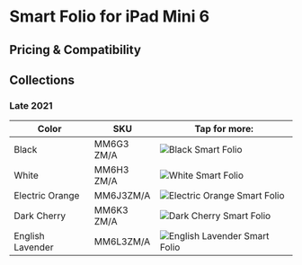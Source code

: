 
# Smart Folio for iPad Mini 6

## Pricing & Compatibility

## Collections

### Late 2021

| Color | SKU | Tap for more: |
| --- | --- | --- |
| Black | MM6G3<wbr/>ZM/A | <Link href="/latest-ipad/ipad_mini6/MM6G3" scroll={true}><img src="/everypreview/MM6G3.webp" alt="Black Smart Folio"/></Link> |
| White | MM6H3<wbr/>ZM/A | <Link href="/latest-ipad/ipad_mini6/MM6H3" scroll={true}><img src="/everypreview/MM6H3.webp" alt="White Smart Folio"/></Link> |
| Electric Orange | MM6J3<wbr/>ZM/A | <Link href="/latest-ipad/ipad_mini6/MM6J3" scroll={true}><img src="/everypreview/MM6J3.webp" alt="Electric Orange Smart Folio"/></Link> |
| Dark Cherry | MM6K3<wbr/>ZM/A | <Link href="/latest-ipad/ipad_mini6/MM6K3" scroll={true}><img src="/everypreview/MM6K3.webp" alt="Dark Cherry Smart Folio"/></Link> |
| English Lavender | MM6L3<wbr/>ZM/A | <Link href="/latest-ipad/ipad_mini6/MM6L3" scroll={true}><img src="/everypreview/MM6L3.webp" alt="English Lavender Smart Folio"/></Link> |
